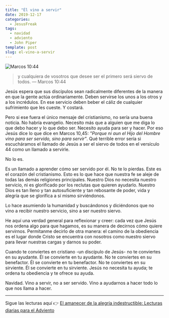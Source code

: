 ```yaml
---
title: "Él vino a servir"
date: 2019-12-17
categories:
  - JesusFreak
tags:
  - navidad
  - adviento
  - John Piper
template: post
slug: el-vino-a-servir
---
```


![Marcos 10:44](https://i.imgur.com/e16LvTu.jpg)

> y cualquiera de vosotros que desee ser el primero será siervo de todos. — Marcos 10:44

Jesús espera que sus discípulos sean radicalmente diferentes de la manera en que la gente actúa ordinariamente. Deben servirse los unos a los otros y a los incrédulos. En ese servicio deben beber el cáliz de cualquier sufrimiento que les cueste. Y costará.

Pero si ese fuera el único mensaje del cristianismo, no sería una buena noticia. No habría evangelio. Necesito más que a alguien que me diga lo que debo hacer y lo que debo ser. Necesito ayuda para ser y hacer. Por eso Jesús dice lo que dice en Marcos 10,45: _"Porque ni aun el Hijo del Hombre vino para ser servido, sino para servir"_. Qué terrible error sería si escucháramos el llamado de Jesús a ser el siervo de todos en el versículo 44 como un llamado a servirle.

No lo es.

Es un llamado a aprender cómo ser servido por él. No te lo pierdas. Este es el corazón del cristianismo. Esto es lo que hace que nuestra fe se aleje de todas las demás religiones principales. Nuestro Dios no necesita nuestro servicio, ni es glorificado por los reclutas que quieren ayudarlo. Nuestro Dios es tan lleno y tan autosuficiente y tan rebosante de poder, vida y alegría que se glorifica a sí mismo sirviéndonos.

Lo hace asumiendo la humanidad y buscándonos y diciéndonos que no vino a recibir nuestro servicio, sino a ser nuestro siervo.

He aquí una verdad general para reflexionar y creer: cada vez que Jesús nos ordena algo para que hagamos, es su manera de decirnos cómo quiere servirnos. Permítanme decirlo de otra manera: el camino de la obediencia es el lugar donde Cristo se encuentra con nosotros como nuestro siervo para llevar nuestras cargas y darnos su poder.

Cuando te conviertes en cristiano -un discípulo de Jesús- no te conviertes en su ayudante. Él se convierte en tu ayudante. No te conviertes en su benefactor. Él se convierte en tu benefactor. No te conviertes en su sirviente. Él se convierte en tu sirviente. Jesús no necesita tu ayuda; te ordena tu obediencia y te ofrece su ayuda.

Navidad. Vino a servir, no a ser servido. Vino a ayudarnos a hacer todo lo que nos llama a hacer.

---

Sigue las lecturas aquí 👉 [El amanecer de la alegría indestructible: Lecturas diarias para el Adviento](/blog/el-amanecer-de-una-alegria-indestructible)

